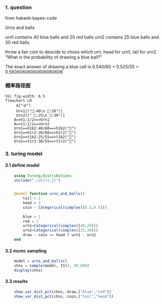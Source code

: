 ### 1. question

:::{.callout-note}
from hakank-bayes-code

Urns and balls

urn1 contains 40 blue balls and 20 red balls 
urn2 contains 25 blue balls and 30 red balls.

throw a fair coin to descide to choos which urn, head for urn1, tail for urn2
"What is the probability of drawing a blue ball?"

The exact answer of drawing a blue call is
0.540/60 + 0.525/55 = 0.56060606060606060606
:::

###  概率路径图

```mermaid
%%| fig-width: 6.5
flowchart LR
     A["🪙"]
     Urn1[("🔵:40\n 🔴:20")]
     Urn2[(" 🔵:25\n 🔴:30")]
    A==h1:1/2==>Urn1
    A==t1:1/2==>Urn2
    Urn1==h1b2:40/60==>h1b2("🔵")
    Urn1==h1r2:20/60==>h1r2("🔴")
    Urn2==t1b2:25/55==>t1b2("🔵")
    Urn2==t1r2:30/55==>t1r2("🔴")
```

### 3.  turing model

#### 3.1 define model
```julia
    using Turing,Distributions
    include("./utils.jl")
    

    @model function urns_and_balls()
        tail = 1
        head = 2
        coin ~ Categorical(simplex([0.5,0.5]))
        
        blue = 1
        red = 2
        urn1=Categorical(simplex([40,20]))
        urn2=Categorical(simplex([25,30]))
        draw ~ coin == head ? urn1 : urn2 
    end
```

#### 3.2 mcmc sampling

```julia
    model = urns_and_balls()
    chns = sample(model, IS(), 40_000)
    display(chns)
```
#### 3.3 results
```julia
    show_var_dist_pct(chns,:draw,["blue","red"])
    show_var_dist_pct(chns,:coin,["tail","head"])
```

